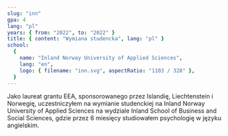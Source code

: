 ```yaml
---
slug: "inn"
gpa: 4
lang: "pl"
years: { from: "2022", to: "2022" }
title: { content: "Wymiana studencka", lang: "pl" }
school:
  {
    name: "Inland Norway University of Applied Sciences",
    lang: "en",
    logo: { filename: "inn.svg", aspectRatio: "1103 / 328" },
  }
---
```


Jako laureat grantu EEA, sponsorowanego przez Islandię, Liechtenstein i Norwegię, uczestniczyłem na wymianie studenckiej na <span lang="en">Inland Norway University of Applied Sciences</span> na wydziale <span lang="en">Inland School of Business and Social Sciences</span>, gdzie przez 6 miesięcy studiowałem psychologię w języku angielskim.
